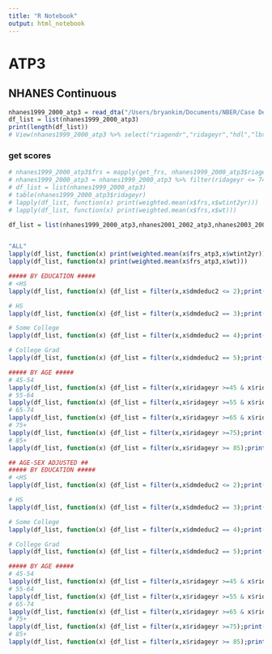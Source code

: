 ```yaml
---
title: "R Notebook"
output: html_notebook
---
```


# ATP3

## NHANES Continuous
```r
nhanes1999_2000_atp3 = read_dta("/Users/bryankim/Documents/NBER/Case Deaton/Data/FRS/ATP3/nhanes_1999_2000_frs_atp3.dta") 
df_list = list(nhanes1999_2000_atp3)
print(length(df_list))
# View(nhanes1999_2000_atp3 %>% select("riagendr","ridageyr","hdl","lbxtc","asbp","curr_smq","bpq040a",frs_atp3))
```

### get scores
```r
# nhanes1999_2000_atp3$frs = mapply(get_frs, nhanes1999_2000_atp3$riagendr,nhanes1999_2000_atp3$ridageyr,nhanes1999_2000_atp3$hdl,nhanes1999_2000_atp3$lbxtc,nhanes1999_2000_atp3$asbp,nhanes1999_2000_atp3$curr_smq,nhanes1999_2000_atp3$fpg_reg)
# nhanes1999_2000_atp3 = nhanes1999_2000_atp3 %>% filter(ridageyr <= 74)
# df_list = list(nhanes1999_2000_atp3)
# table(nhanes1999_2000_atp3$ridageyr)
# lapply(df_list, function(x) print(weighted.mean(x$frs,x$wtint2yr)))
# lapply(df_list, function(x) print(weighted.mean(x$frs,x$wt)))

df_list = list(nhanes1999_2000_atp3,nhanes2001_2002_atp3,nhanes2003_2004_atp3,nhanes2005_2006_atp3,nhanes2007_2008_atp3,nhanes2009_2010_atp3,nhanes2011_2012_atp3,nhanes2013_2014_atp3,nhanes2015_2016_atp3,nhanes2017_2018_atp3)


"ALL"
lapply(df_list, function(x) print(weighted.mean(x$frs_atp3,x$wtint2yr)))
lapply(df_list, function(x) print(weighted.mean(x$frs_atp3,x$wt)))

##### BY EDUCATION #####
# <HS 
lapply(df_list, function(x) {df_list = filter(x,x$dmdeduc2 <= 2);print(weighted.mean(df_list$frs_atp3,df_list$wtint2yr))})

# HS
lapply(df_list, function(x) {df_list = filter(x,x$dmdeduc2 == 3);print(weighted.mean(df_list$frs_atp3,df_list$wtint2yr))})

# Some College
lapply(df_list, function(x) {df_list = filter(x,x$dmdeduc2 == 4);print(weighted.mean(df_list$frs_atp3,df_list$wtint2yr))})

# College Grad
lapply(df_list, function(x) {df_list = filter(x,x$dmdeduc2 == 5);print(weighted.mean(df_list$frs_atp3,df_list$wtint2yr))})

##### BY AGE #####
# 45-54
lapply(df_list, function(x) {df_list = filter(x,x$ridageyr >=45 & x$ridageyr <=54);print(weighted.mean(df_list$frs_atp3,df_list$wtint2yr))})
# 55-64
lapply(df_list, function(x) {df_list = filter(x,x$ridageyr >=55 & x$ridageyr <=64);print(weighted.mean(df_list$frs_atp3,df_list$wtint2yr))})
# 65-74
lapply(df_list, function(x) {df_list = filter(x,x$ridageyr >=65 & x$ridageyr <=74);print(weighted.mean(df_list$frs_atp3,df_list$wtint2yr))})
# 75+
lapply(df_list, function(x) {df_list = filter(x,x$ridageyr >=75);print(weighted.mean(df_list$frs_atp3,df_list$wtint2yr))})
# 85+
lapply(df_list, function(x) {df_list = filter(x,x$ridageyr >= 85);print(weighted.mean(df_list$frs_atp3,df_list$wtint2yr))})

## AGE-SEX ADJUSTED ##
##### BY EDUCATION #####
# <HS 
lapply(df_list, function(x) {df_list = filter(x,x$dmdeduc2 <= 2);print(weighted.mean(df_list$frs_atp3,df_list$wt))})

# HS
lapply(df_list, function(x) {df_list = filter(x,x$dmdeduc2 == 3);print(weighted.mean(df_list$frs_atp3,df_list$wt))})

# Some College
lapply(df_list, function(x) {df_list = filter(x,x$dmdeduc2 == 4);print(weighted.mean(df_list$frs_atp3,df_list$wt))})

# College Grad
lapply(df_list, function(x) {df_list = filter(x,x$dmdeduc2 == 5);print(weighted.mean(df_list$frs_atp3,df_list$wt))})

##### BY AGE #####
# 45-54
lapply(df_list, function(x) {df_list = filter(x,x$ridageyr >=45 & x$ridageyr <=54);print(weighted.mean(df_list$frs_atp3,df_list$wt))})
# 55-64
lapply(df_list, function(x) {df_list = filter(x,x$ridageyr >=55 & x$ridageyr <=64);print(weighted.mean(df_list$frs_atp3,df_list$wt))})
# 65-74
lapply(df_list, function(x) {df_list = filter(x,x$ridageyr >=65 & x$ridageyr <=74);print(weighted.mean(df_list$frs_atp3,df_list$wt))})
# 75+
lapply(df_list, function(x) {df_list = filter(x,x$ridageyr >=75);print(weighted.mean(df_list$frs_atp3,df_list$wt))})
# 85+
lapply(df_list, function(x) {df_list = filter(x,x$ridageyr >= 85);print(weighted.mean(df_list$frs_atp3,df_list$wt))})


```

